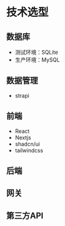 
# 技术选型

## 数据库

- 测试环境：SQLite
- 生产环境：MySQL

## 数据管理

- strapi

## 前端

- React
- Nextjs
- shadcn/ui
- tailwindcss

## 后端

## 网关

## 第三方API